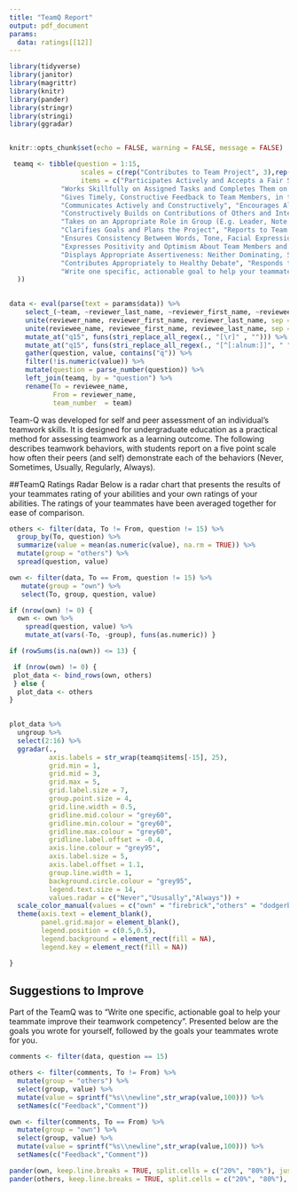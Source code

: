```yaml
---
title: "TeamQ Report"
output: pdf_document
params:
  data: ratings[[12]]
---
```


```r

library(tidyverse)
library(janitor)
library(magrittr)
library(knitr)
library(pander)
library(stringr)
library(stringi)
library(ggradar)


knitr::opts_chunk$set(echo = FALSE, warning = FALSE, message = FALSE)

 teamq <- tibble(question = 1:15, 
                  scales = c(rep("Contributes to Team Project", 3),rep("Facilitates Contibutions of Others",3),rep("Planning and Management",3),rep("Fosters a Team Climate",2),rep("Manages Potential Conflict",3),"Suggestions to Improve"),
                  items = c("Participates Actively and Accepts a Fair Share of the Group Work", 
             "Works Skillfully on Assigned Tasks and Completes Them on Time", 
             "Gives Timely, Constructive Feedback to Team Members, in the Appropriate Format", 
             "Communicates Actively and Constructively", "Encourages All Perspective be Considered and Acknowledges Contributions of Others", 
             "Constructively Builds on Contributions of Others and Integrates Own Work with Work of Others", 
             "Takes on an Appropriate Role in Group (E.g. Leader, Note Taker)", 
             "Clarifies Goals and Plans the Project", "Reports to Team on Progress", 
             "Ensures Consistency Between Words, Tone, Facial Expression and Body Language", 
             "Expresses Positivity and Optimism About Team Members and Project", 
             "Displays Appropriate Assertiveness: Neither Dominating, Submissive, nor Passive Aggressive", 
             "Contributes Appropriately to Healthy Debate", "Responds to and Manages Direct/Indirect Conflict Constructively and Effectively",
             "Write one specific, actionable goal to help your teammate improve their teamwork competency"
  ))
 
```


```r
data <- eval(parse(text = params$data)) %>%
    select_(~team, ~reviewer_last_name, ~reviewer_first_name, ~reviewee_last_name, ~reviewee_first_name, ~contains("q")) %>% 
    unite(reviewer_name, reviewer_first_name, reviewer_last_name, sep = " ") %>% 
    unite(reviewee_name, reviewee_first_name, reviewee_last_name, sep = " ") %>% 
    mutate_at("q15", funs(stri_replace_all_regex(., "[\r]" , ""))) %>% 
    mutate_at("q15", funs(stri_replace_all_regex(., "[^[:alnum:]]", " "))) %>%
    gather(question, value, contains("q")) %>% 
    filter(!is.numeric(value)) %>% 
    mutate(question = parse_number(question)) %>% 
    left_join(teamq, by = "question") %>% 
    rename(To = reviewee_name,
           From = reviewer_name,
           team_number  = team)
```

Team-Q was developed for self and peer assessment of an individual's teamwork skills. It is designed for undergraduate education as a practical method for assessing teamwork as a learning outcome. The following describes teamwork behaviors, with students report on a five point scale how often their peers (and self) demonstrate each of the behaviors (Never, Sometimes, Usually, Regularly, Always). 

##TeamQ Ratings Radar
Below is a radar chart that presents the results of your teammates rating of your abilities and your own ratings of your abilities.  The ratings of your teammates have been averaged together for ease of comparison.

```r
others <- filter(data, To != From, question != 15) %>% 
  group_by(To, question) %>% 
  summarize(value = mean(as.numeric(value), na.rm = TRUE)) %>% 
  mutate(group = "others") %>% 
  spread(question, value)

own <- filter(data, To == From, question != 15) %>% 
   mutate(group = "own") %>% 
   select(To, group, question, value) 

if (nrow(own) != 0) {
  own <- own %>% 
    spread(question, value) %>% 
    mutate_at(vars(-To, -group), funs(as.numeric)) }

if (rowSums(is.na(own)) <= 13) { 

 if (nrow(own) != 0) {
 plot_data <- bind_rows(own, others) 
 } else {
  plot_data <- others
}

  
plot_data %>%
  ungroup %>% 
  select(2:16) %>%
  ggradar(., 
          axis.labels = str_wrap(teamq$items[-15], 25),
          grid.min = 1,
          grid.mid = 3,
          grid.max = 5,
          grid.label.size = 7,
          group.point.size = 4,
          grid.line.width = 0.5,
          gridline.mid.colour = "grey60",
          gridline.min.colour = "grey60",
          gridline.max.colour = "grey60",
          gridline.label.offset = -0.4,
          axis.line.colour = "grey95",
          axis.label.size = 5,
          axis.label.offset = 1.1,
          group.line.width = 1,
          background.circle.colour = "grey95",
          legend.text.size = 14,
          values.radar = c("Never","Ususally","Always")) +
  scale_color_manual(values = c("own" = "firebrick","others" = "dodgerblue"), labels = c("Own Ratings","Other's Ratings")) +
  theme(axis.text = element_blank(),
        panel.grid.major = element_blank(),
        legend.position = c(0.5,0.5),
        legend.background = element_rect(fill = NA),
        legend.key = element_rect(fill = NA))

}
```

\newpage

## Suggestions to Improve
Part of the TeamQ was to "Write one specific, actionable goal to help your teammate improve their teamwork competency".  Presented below are the goals you wrote for yourself, followed by the goals your teammates wrote for you.
```r
comments <- filter(data, question == 15)

others <- filter(comments, To != From) %>% 
  mutate(group = "others") %>% 
  select(group, value) %>% 
  mutate(value = sprintf("%s\\newline",str_wrap(value,100))) %>% 
  setNames(c("Feedback","Comment"))

own <- filter(comments, To == From) %>% 
  mutate(group = "own") %>% 
  select(group, value) %>% 
  mutate(value = sprintf("%s\\newline",str_wrap(value,100))) %>% 
  setNames(c("Feedback","Comment"))

pander(own, keep.line.breaks = TRUE, split.cells = c("20%", "80%"), justify = "left")
pander(others, keep.line.breaks = TRUE, split.cells = c("20%", "80%"),  justify = "left")
```